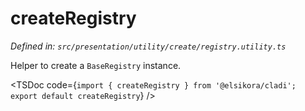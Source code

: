 
# createRegistry

*Defined in: `src/presentation/utility/create/registry.utility.ts`*

Helper to create a `BaseRegistry` instance.

<TSDoc code={`import { createRegistry } from '@elsikora/cladi'; export default createRegistry`} /> 